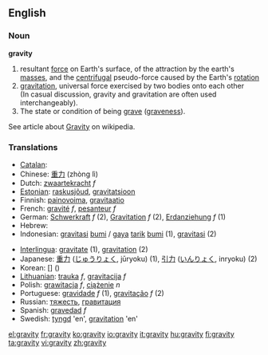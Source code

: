 ==English==

===Noun===
'''gravity'''

# resultant [[force]] on Earth's surface, of the attraction by the earth's [[mass]]es, and the [[centrifugal]] pseudo-force caused by the Earth's [[rotation]]
# [[gravitation]], universal force exercised by two bodies onto each other<br> (In casual discussion, gravity and gravitation are often used interchangeably). 
# The state or condition of being [[grave]] ([[graveness]]).
See article about [[w:Gravity|Gravity]] on wikipedia.

===Translations===

{{top}}
*[[Catalan]]: [[]] '' ''
*Chinese: [[重力]] (zhòng lì)
*Dutch: [[zwaartekracht]] ''f''
*[[Estonian]]: [[raskusjõud]], [[gravitatsioon]]
*Finnish: [[painovoima]], [[gravitaatio]]
*French: [[gravité]] ''f'', [[pesanteur]] ''f''
*German: [[Schwerkraft]] ''f'' (2), [[Gravitation]] ''f'' (2), [[Erdanziehung]] ''f'' (1)
*Hebrew: [[]] '' ''
*Indonesian: [[gravitasi]] [[bumi]] / [[gaya]] [[tarik]] [[bumi]] (1), [[gravitasi]] (2)
{{mid}}
*[[Interlingua]]: [[gravitate]] (1), [[gravitation]] (2)
*Japanese: [[重力]] ([[じゅうりょく]], jūryoku) (1), [[引力]] ([[いんりょく]], inryoku) (2)
*Korean: [[]] [] ()
*[[Lithuanian]]: [[trauka]] ''f'', [[gravitacija]] ''f''
*Polish: [[grawitacja]] ''f'', [[ciążenie]] ''n''
*Portuguese: [[gravidade]] ''f'' (1), [[gravitação]] ''f'' (2)
*Russian: [[тяжесть]], [[гравитация]]
*Spanish: [[gravedad]] ''f''
*Swedish: [[tyngd]] 'en', [[gravitation]] 'en'
{{bottom}}

[[el:gravity]]
[[fr:gravity]]
[[ko:gravity]]
[[io:gravity]]
[[it:gravity]]
[[hu:gravity]]
[[fi:gravity]]
[[ta:gravity]]
[[vi:gravity]]
[[zh:gravity]]